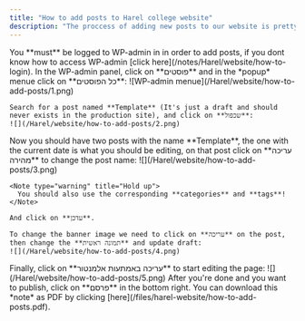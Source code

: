 ```yaml
---
title: "How to add posts to Harel college website"
description: "The proccess of adding new posts to our website is pretty stright forward, and made even easyier as Noam added a template post that can be duplicated and changed quickly."
---
```


<Note type="note">
  You **must** be logged to WP-admin in in order to add posts, if you dont know how to access WP-admin [click here](/notes/Harel/website/how-to-login).
</Note>

<Stepper>
  <StepperItem title="Duplicate template post">
    In the WP-admin panel, click on **פוסטים** and in the *popup* menue click on **כל הפוסטים**:
    ![WP-admin menue](/Harel/website/how-to-add-posts/1.png)

    Search for a post named **Template** (It's just a draft and should never exists in the production site), and click on **שכפול**:
    ![](/Harel/website/how-to-add-posts/2.png)
  </StepperItem>
  <StepperItem title="Customize template post">
    Now you should have two posts with the name **Template**, the one with the current date is what you should be editing, on that post click on **עריכה מהירה** to change the post name:
    ![](/Harel/website/how-to-add-posts/3.png)

    <Note type="warning" title="Hold up">
      You should also use the corresponding **categories** and **tags**!
    </Note>

    And click on **עדכן**.

    To change the banner image we need to click on **עריכה** on the post, then change the **תמונה ראשית** and update draft:
    ![](/Harel/website/how-to-add-posts/4.png)
  </StepperItem>
  <StepperItem title="Edit with Elemntor">
    Finally, click on **עריכה באמתעות אלמנטור** to start editing the page:
    ![](/Harel/website/how-to-add-posts/5.png)
    After you're done and you want to publish, click on **פרסם** in the bottom right.
  </StepperItem>
</Stepper>
<Note type="note" title="Donwload as PDF">
  You can download this *note* as PDF by clicking [here](/files/harel-website/how-to-add-posts.pdf).
</Note>